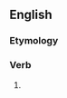 ==English==

===Etymology===
{{suffix|concern|eth|lang=en}}

===Verb===
{{head|en|verb form}}

# {{en-archaic third-person singular of|concern}}